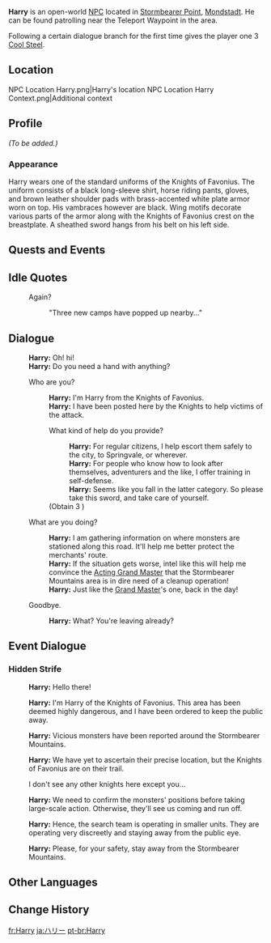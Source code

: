 {{Meta
<!-- REMOVE THIS TEMPLATE AFTER ADDING MISSING INFO -->
|missing_NPC_profile  = yes
}}
{{Character Infobox
|type             = Open-World NPC
|image            = NPC Harry.png
|region           = Mondstadt
|location         = Mondstadt
|title            = Knight of Favonius
|affiliation      = Knights of Favonius
|dialoguereward   = {{card|Cool Steel|1}}
}}
'''Harry''' is an open-world [[NPC]] located in [[Stormbearer Point]], [[Mondstadt]]. He can be found patrolling near the Teleport Waypoint in the area.

Following a certain dialogue branch for the first time gives the player one 3{{star}} [[Cool Steel]].

==Location==
<gallery>
NPC Location Harry.png|Harry's location
NPC Location Harry Context.png|Additional context
</gallery>

==Profile==
<!--detailed story/lore information goes here-->
''(To be added.)''

===Appearance===
Harry wears one of the standard uniforms of the Knights of Favonius. The uniform consists of a black long-sleeve shirt, horse riding pants, gloves, and brown leather shoulder pads with brass-accented white plate armor worn on top. His vambraces however are black. Wing motifs decorate various parts of the armor along with the Knights of Favonius crest on the breastplate. A sheathed sword hangs from his belt on his left side.

==Quests and Events==
{{Quests and Events}}

==Idle Quotes==
{{Dialogue Start}}
: {{DIcon|Idle}} Again?
:: {{A|VO Harry 01.ogg}} "Three new camps have popped up nearby..."
{{Dialogue End}}

==Dialogue==
{{Dialogue Start}}
:'''Harry:''' Oh! hi!<!--"hi" is lowercase in-game-->
:'''Harry:''' Do you need a hand with anything?
:{{DIcon}} Who are you?
::'''Harry:''' I'm Harry from the Knights of Favonius.
::'''Harry:''' I have been posted here by the Knights to help victims of the attack.
::{{DIcon|Reward}} What kind of help do you provide?
:::'''Harry:''' For regular citizens, I help escort them safely to the city, to Springvale, or wherever.
:::'''Harry:''' For people who know how to look after themselves, adventurers and the like, I offer training in self-defense.
:::'''Harry:''' Seems like you fall in the latter category. So please take this sword, and take care of yourself.
::;(Obtain 3{{star}} {{Item|Cool Steel|type=Weapon}})
:{{DIcon}} What are you doing?
::'''Harry:''' I am gathering information on where monsters are stationed along this road. It'll help me better protect the merchants' route.
::'''Harry:''' If the situation gets worse, intel like this will help me convince the [[Jean|Acting Grand Master]] that the Stormbearer Mountains area is in dire need of a cleanup operation!
::'''Harry:''' Just like the [[Varka|Grand Master]]'s one, back in the day!
:{{DIcon}} Goodbye.
::'''Harry:''' What? You're leaving already?
{{Dialogue End}}

==Event Dialogue==
===Hidden Strife===
{{Dialogue Start}}
:{{A|vo hyeq002 11 harry 01.ogg}} '''Harry:''' Hello there!
:{{A|vo hyeq002 11 harry 02.ogg}} '''Harry:''' I'm Harry of the Knights of Favonius. This area has been deemed highly dangerous, and I have been ordered to keep the public away.
:{{A|vo hyeq002 11 harry 03.ogg}} '''Harry:''' Vicious monsters have been reported around the Stormbearer Mountains.
:{{A|vo hyeq002 11 harry 04.ogg}} '''Harry:''' We have yet to ascertain their precise location, but the Knights of Favonius are on their trail.
:{{DIcon}} I don't see any other knights here except you...
:{{A|vo hyeq002 11 harry 05.ogg}} '''Harry:''' We need to confirm the monsters' positions before taking large-scale action. Otherwise, they'll see us coming and run off.
:{{A|vo hyeq002 11 harry 06.ogg}} '''Harry:''' Hence, the search team is operating in smaller units. They are operating very discreetly and staying away from the public eye.
:{{A|vo hyeq002 11 harry 07.ogg}} '''Harry:''' Please, for your safety, stay away from the Stormbearer Mountains.
{{Dialogue End}}

==Other Languages==
{{Other Languages
|default_hidden = 1
|en      = Harry
|zhs     = 哈里
|zhs_rm  = Hālǐ
|zht     = 哈利
|zht_rm  = Hālì
|ja      = ハリー
|ja_rm   = Harii
|ko      = 해리
|es      = Harry
|fr      = Harry
|ru      = Гарри
|th      = Harry
|vi      = Harry
|de      = Harry
|id      = Harry
|pt      = Harry
|tr      = Harry
|it      = Harry
}}

==Change History==
{{Change History|1.0}}

[[fr:Harry]]
[[ja:ハリー]]
[[pt-br:Harry]]